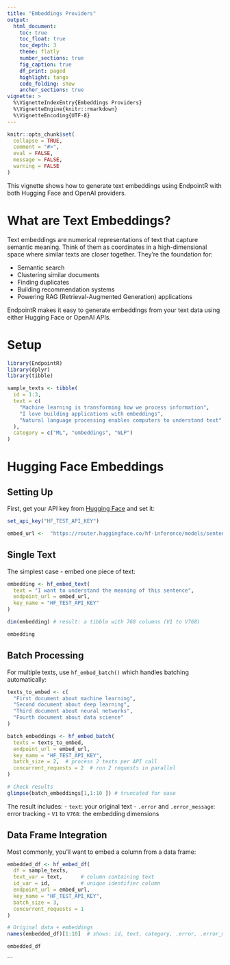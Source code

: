 ```yaml
---
title: "Embeddings Providers"
output: 
  html_document:
    toc: true
    toc_float: true
    toc_depth: 3
    theme: flatly
    number_sections: true
    fig_caption: true
    df_print: paged
    highlight: tango
    code_folding: show
    anchor_sections: true
vignette: >
  %\VignetteIndexEntry{Embeddings Providers}
  %\VignetteEngine{knitr::rmarkdown}
  %\VignetteEncoding{UTF-8}
---
```


```r
knitr::opts_chunk$set(
  collapse = TRUE,
  comment = "#>",
  eval = FALSE,
  message = FALSE,
  warning = FALSE
)
```

This vignette shows how to generate text embeddings using EndpointR with both Hugging Face and OpenAI providers.

# What are Text Embeddings?

Text embeddings are numerical representations of text that capture semantic meaning. Think of them as coordinates in a high-dimensional space where similar texts are closer together. They're the foundation for:

-   Semantic search
-   Clustering similar documents\
-   Finding duplicates
-   Building recommendation systems
-   Powering RAG (Retrieval-Augmented Generation) applications

EndpointR makes it easy to generate embeddings from your text data using either Hugging Face or OpenAI APIs.

# Setup

```r
library(EndpointR)
library(dplyr)
library(tibble)

sample_texts <- tibble(
  id = 1:3,
  text = c(
    "Machine learning is transforming how we process information",
    "I love building applications with embeddings", 
    "Natural language processing enables computers to understand text"
  ),
  category = c("ML", "embeddings", "NLP")
)
```

# Hugging Face Embeddings

## Setting Up

First, get your API key from [Hugging Face](https://huggingface.co/settings/tokens) and set it:

```r
set_api_key("HF_TEST_API_KEY")

embed_url <-  "https://router.huggingface.co/hf-inference/models/sentence-transformers/all-mpnet-base-v2/pipeline/feature-extraction"

```

## Single Text

The simplest case - embed one piece of text:

```r
embedding <- hf_embed_text(
  text = "I want to understand the meaning of this sentence",
  endpoint_url = embed_url,
  key_name = "HF_TEST_API_KEY"
)

dim(embedding) # result: a tibble with 768 columns (V1 to V768)

embedding
```

## Batch Processing

For multiple texts, use `hf_embed_batch()` which handles batching automatically:

```r
texts_to_embed <- c(
  "First document about machine learning",
  "Second document about deep learning",
  "Third document about neural networks",
  "Fourth document about data science"
)

batch_embeddings <- hf_embed_batch(
  texts = texts_to_embed,
  endpoint_url = embed_url,
  key_name = "HF_TEST_API_KEY",
  batch_size = 2,  # process 2 texts per API call
  concurrent_requests = 2  # run 2 requests in parallel
)

# Check results
glimpse(batch_embeddings[1,1:10 ]) # truncated for ease
```

The result includes: - `text`: your original text - `.error` and `.error_message`: error tracking - `V1` to `V768`: the embedding dimensions

## Data Frame Integration

Most commonly, you'll want to embed a column from a data frame:

```r
embedded_df <- hf_embed_df(
  df = sample_texts,
  text_var = text,      # column containing text
  id_var = id,          # unique identifier column
  endpoint_url = embed_url,
  key_name = "HF_TEST_API_KEY",
  batch_size = 3,
  concurrent_requests = 1
)

# Original data + embeddings
names(embedded_df)[1:10]  # shows: id, text, category, .error, .error_message, V1, V2...

embedded_df
```

```
